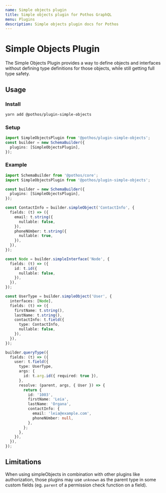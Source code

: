 ```yaml
---
name: Simple objects plugin
title: Simple objects plugin for Pothos GraphQL
menu: Plugins
description: Simple objects plugin docs for Pothos
---
```





# Simple Objects Plugin

The Simple Objects Plugin provides a way to define objects and interfaces without defining type
definitions for those objects, while still getting full type safety.

## Usage

### Install

```bash
yarn add @pothos/plugin-simple-objects
```

### Setup

```typescript
import SimpleObjectsPlugin from '@pothos/plugin-simple-objects';
const builder = new SchemaBuilder({
  plugins: [SimpleObjectsPlugin],
});
```

### Example

```typescript
import SchemaBuilder from '@pothos/core';
import SimpleObjectsPlugin from '@pothos/plugin-simple-objects';

const builder = new SchemaBuilder({
  plugins: [SimpleObjectsPlugin],
});

const ContactInfo = builder.simpleObject('ContactInfo', {
  fields: (t) => ({
    email: t.string({
      nullable: false,
    }),
    phoneNUmber: t.string({
      nullable: true,
    }),
  }),
});

const Node = builder.simpleInterface('Node', {
  fields: (t) => ({
    id: t.id({
      nullable: false,
    }),
  }),
});

const UserType = builder.simpleObject('User', {
  interfaces: [Node],
  fields: (t) => ({
    firstName: t.string(),
    lastName: t.string(),
    contactInfo: t.field({
      type: ContactInfo,
      nullable: false,
    }),
  }),
});

builder.queryType({
  fields: (t) => ({
    user: t.field({
      type: UserType,
      args: {
        id: t.arg.id({ required: true }),
      },
      resolve: (parent, args, { User }) => {
        return {
          id: '1003',
          firstName: 'Leia',
          lastName: 'Organa',
          contactInfo: {
            email: 'leia@example.com',
            phoneNUmber: null,
          },
        };
      },
    }),
  }),
});
```

## Limitations

When using simpleObjects in combination with other plugins like authorization, those plugins may use
`unknown` as the parent type in some custom fields \(eg. `parent` of a permission check function on
a field\).
